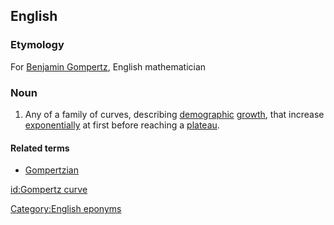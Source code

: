 ==English==
{{wikipedia|Gompertz function}}

===Etymology===
For [[w:Benjamin Gompertz|Benjamin Gompertz]], English mathematician

===Noun===
{{en-noun|head=[[Gompertz]] [[curve]]}}

# {{context|mathematics|lang=en}} Any of a family of curves, describing [[demographic]] [[growth]], that increase [[exponentially]] at first before reaching a [[plateau]].

====Related terms====
* [[Gompertzian]]

[[Category:English eponyms]]

[[id:Gompertz curve]]